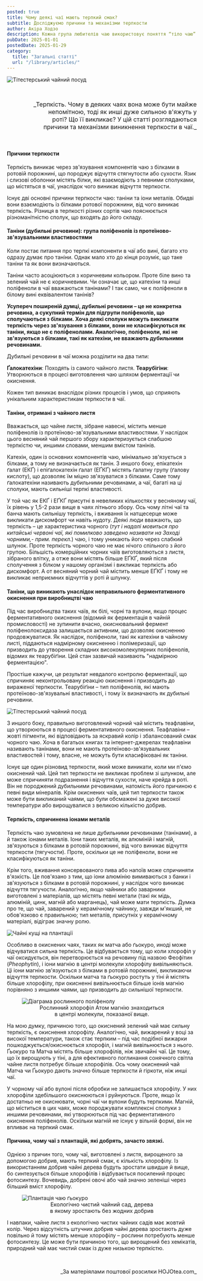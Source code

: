 ```yaml
---
posted: true
title: Чому деякі чаї мають терпкий смак?
subtitle: Досліджуємо причини та механізми терпкости
author: Акіра Ходзо
description: Кожна група любителів чаю використовує поняття “тіло чаю” по-своєму – цим самим вони вказують на різні аспекти того, що є засадничим для них...
pubDate: 2025-01-01
postedDate: 2025-01-29
category: 
  title: "Загальні статті"
  url: "/library/articles/"
---
```


<Image class="align-center" src={Image1} format="avif" alt="Тітестерський чайний посуд" />

<p>&nbsp;</p>

<p style="font-size: 1rem; text-align: right;text-wrap: balance;">_Терпкість. Чому в деяких чаях вона може бути майже непомітною, тоді як инші дуже сильною в'яжуть у роті? Що її викликає? У цій статті розглядаються причини та механізми виникнення терпкости в чаї._</p>

<p>&nbsp;</p>

#### Причини терпкости
Терпкість виникає через зв'язування компонентів чаю з білками в ротовій порожнині, що породжує відчуття стягнутости або сухости. Язик і слизові оболонки містять білки, які взаємодіють з певними сполуками, що містяться в чаї, унаслідок чого виникає відчуття терпкости.

Існує дві основні причини терпкости чаю: таніни та іони металів. Обидві вони взаємодіють із білками ротової порожнини, від чого виникає терпкість. Різниця в терпкості різних сортів чаю пояснюється різноманітністю сполук, що входять до його складу.
 
#### Таніни (дубильні речовини): група поліфенолів із протеїново-зв'язувальними властивостями
Коли постає питання про терпкі компоненти в чаї або вині, багато хто одразу думає про таніни. Однак мало хто до кінця розуміє, що таке таніни та як вони визначаються.

Таніни часто асоціюються з коричневим кольором. Проте біле вино та зелений чай не є коричневими. Чи означає це, що катехіни та инші поліфеноли в чаї вважаються танінами? І так само, чи є поліфеноли в білому вині еквівалентом танінів?

**Усупереч поширеній думці, дубильні речовини – це не конкретна речовина, а сукупний термін для підгрупи поліфенолів, що сполучаються з білками. Хоча деякі сполуки можуть викликати терпкість через зв'язування з білками, вони не класифікуються як таніни, якщо не є поліфенолами. Аналогічно, поліфеноли, які не зв'язуються з білками, такі як катехіни, не вважають дубильними речовинами.**

Дубильні речовини в чаї можна розділити на два типи:

__Ґалокатехіни__: Походять із самого чайного листя.
__Теарубігіни__: Утворюються в процесі виготовлення чаю шляхом ферментації чи окиснення.
 
Кожен тип виникає внаслідок різних процесів і умов, що сприяють унікальним характеристикам терпкости в чаї.
 
#### Таніни, отримані з чайного листя
Вважається, що чайне листя, зібране навесні, містить менше поліфенолів із протеїново-зв'язувальними властивостями. У наслідок цього весняний чай першого збору характеризується слабшою терпкістю чи, иншими словами, меншим вмістом танінів. 

Катехін, один із основних компонентів чаю, мінімально зв'язується з білками, а тому не визначається як танін. З иншого боку, епікатехін ґалат (ЕКҐ) і епіґалокатехін ґалат (ЕҐКҐ) містять ґалатну групу (ґалову кислоту), що дозволяє їм міцно зв'язуватися з білками. Саме тому ґалокатехіни називають дубильними речовинами, а чаї, багаті на ці сполуки, мають сильніші терпкі властивості.

У той час як ЕКҐ і ЕҐКҐ присутні в невеликих кількостях у весняному чаї, їх рівень у 1,5-2 рази вище в чаях літнього збору. Ось чому літні чаї та банча мають сильнішу терпкість, і вживання їх натщесерце може викликати дискомфорт чи навіть нудоту. Деякі люди вважають, що терпкість – це характеристика чорного (_тут і надалі мовиться про китайські червоні чаї, які помилково заведено називати на Заході чорними,- прим. перекл._) чаю, і тому уникають його через слабкий шлунок. Проте терпкість чорного чаю не має нічого спільного з його групою. Більшість комерційних чорних чаїв виготовляються з листя, зібраного влітку, а отже вони містять більше ЕҐКҐ, який після сполучення з білком у нашому організмі і викликає терпкість або дискомфорт. А от весняний чорний чай містить менше ЕҐКҐ і тому не викликає неприємних відчуттів у роті й шлунку.

#### Таніни, що виникають унаслідок неправильного ферментативного окиснення при виробництві чаю   
Під час виробництва таких чаїв, як білі, чорні та вулони, якщо процес ферментативного окиснення (відомий як ферментація в чайній промисловості) не зупинити вчасно, окиснювальний фермент поліфенолоксидаза залишається активним, що дозволяє окисненню продовжуватися. Як наслідок, поліфеноли, такі як катехіни в чайному листі, піддаються надмірному окисненню і полімеризації, що призводить до утворення складних високомолекулярних поліфенолів, відомих як теарубіґіни. Цей стан зазвичай називають "надмірною ферментацією".

Простіше кажучи, це результат невдалого контролю ферментації, що спричиняє неконтрольовану реакцію окиснення і призводить до вираженої терпкости. Теарубіґіни – тип поліфенолів, які мають протеїново-зв'язувальні властивості, і тому їх визначають як дубильні речовини.

<Image class="align-center" src={Image2} format="avif" alt="Тітестерський чайний посуд" />

З иншого боку, правильно виготовлений чорний чай містить теафлавіни, що утворюються в процесі ферментативного окиснення. Теафлавіни – жовті пігменти, які відповідають за яскравий колір і збалансований смак чорного чаю. Хоча в багатьох книгах та інтернет-джерелах теафлавіни називають танінами, вони не мають протеїново-зв'язувальних властивостей і тому, власне, не можуть бути класифіковані як таніни.

Існує ще один різновид терпкости, який може виникати, коли ми п'ємо окиснений чай. Цей тип терпкости не викликає проблем зі шлунком, але може спричиняти подразнення і відчуття сухости, наче крейда в роті. Він не породжений дубильними речовинами, натомість його причиною є певні види мінералів. Крім окиснених чаїв, цей тип терпкости також може бути викликаний чаями, що були обсмажені за дуже високої температури або вирощувалися з великою кількістю добрив.

#### Терпкість, спричинена іонами металів   
Терпкість чаю зумовлена не лише дубильними речовинами (танінами), а й також іонами металів. Іони таких металів, як алюміній і магній, зв'язуються з білками в ротовій порожнині, від чого виникає відчуття терпкости (тягучости). Проте, оскільки це не поліфеноли, вони не класифікуються як таніни.

Крім того, вживання консервованого пива або напоїв може спричиняти в'язкість. Це пов'язано з тим, що іони алюмінію вимиваються з банки і зв'язуються з білками в ротовій порожнині, у наслідок чого виникає відчуття тягучости. Аналогічно, якщо чайники або заварники виготовлені з матеріалів, що містять певні метали (такі як мідь, алюміній, цинк, магній або марганець), чай може мати терпкість. Думка про те, що чай, заварений у керамічному чайнику, завжди м'якший, не обов'язково є правильною; тип металів, присутніх у керамічному матеріалі, відіграє значну ролю.

<Image class="align-center" src={Image3} format="avif" alt="Чайні кущі на плантації" />

Особливо в окиснених чаях, таких як матча або ґьокуро, иноді може відчуватися сильна терпкість. Це відбувається тому, що коли хлорофіл у чаї оксидується, він перетворюється на речовину під назвою Феофітин (_Pheophytin_), і іони магнію в центрі молекули хлорофілу вивільняються. Ці іони магнію зв'язуються з білками в ротовій порожнині, викликаючи відчуття терпкости. Оскільки матча та ґьокуро ростуть у тіні й містять більше хлорофілу, при окисненні вивільнюється більше іонів магнію порівняно з иншими чаями, що призводить до сильнішої терпкости.

<figure class="last-line">
  <Image class="align-center" src={Image4} format="avif" alt="Діаграма рослинного поліфенолу" />
  <figcaption style="font-size: 0.9rem; text-align: center; text-wrap: balance;">
    Рослинний хлорофіл   
    Атом магнію знаходиться в центрі молекули, показаної вище.
  </figcaption>
</figure>

На мою думку, причиною того, що окиснений зелений чай має сильну терпкість, є окиснення хлорофілу. Аналогічно, чай, вижарений у воці за високої температури, також стає терпким – під час подібної вижарки пошкоджується/окиснюється хлорофіл, і магній вивільнюється з нього. Ґьокуро та Матча містять більше хлорофілів, ніж звичайні чаї. Це тому, що їх вирощують у тіні, а для ефективного поглинання сонячного світла чайне листя потребує більше хлорофілів. Ось чому окиснений чай Матча чи Ґьокуро дають значно більше терпкости й гіркоти, ніж инші чаї.

У чорному чаї або вулоні після обробки не залишається хлорофілу. У них хлорофіли здебільшого окиснюються і руйнуються. Проте, якщо їх достатньо не окиснювати, чорні чаї чи вулони будуть терпкими. Магній, що міститься в цих чаях, може породжувати комплексні сполуки з иншими речовинами, які утворюються під час ферментативного окиснення поліфенолів. Оскільки магній не існує у вільній формі, він не впливає на терпкий смак.

#### Причина, чому чаї з плантацій, які добрять, зачасто звязкі.

Однією з причин того, чому чаї, виготовлені з листя, вирощеного за допомогою добрив, мають терпкий смак, є кількість хлорофілу. Із використанням добрив чайні дерева будуть зростати швидше й вище, бо синтезується більше хлорофілів і відбувається посилений процес фотосинтезу. Вочевидь, добрені овочі або чай значно зеленіші через більший вміст хлорофілу.

<figure class="last-line">
  <Image class="align-center" src={Image5} format="avif" alt="Плантація чаю ґьокуро" />
  <figcaption style="font-size: 0.9rem; text-align: center; text-wrap: balance;">
    Екологічно чистий чайний сад, дерева в якому зростають без жодних добрив
  </figcaption>
</figure>

І навпаки, чайне листя з екологічно чистих чайних садів має жовтий колір. Через відсутність штучних добрив чайні дерева зростають дуже повільно й тому містять менше хлорофілу – рослини потребують менше фотосинтезу. Це може бути причиною того, що вирощений без хемікатів, природний чай має чистий смак із дуже низькою терпкістю.

<p>&nbsp;</p>

<p align="right" style="font-size: 0.9rem;">_За матеріялами поштової розсилки HOJOtea.com_</p> 